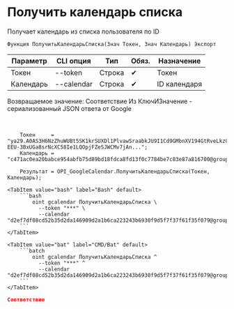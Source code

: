 ﻿---
sidebar_position: 3
description: Получить календарь списка и другие функции для работы с Google Calendar в Открытом пакете интеграций - бесплатной open-source библиотеке интеграций для 1С:Предприятие 8, OneScript и CLI
keywords: [1C, 1С, 1С:Предприятие, 1С:Предприятие 8.3, API, Интеграция, Сервисы, Обмен, OneScript, CLI, Google Calendar]
---


# Получить календарь списка
 Получает календарь из списка пользователя по ID



`Функция ПолучитьКалендарьСписка(Знач Токен, Знач Календарь) Экспорт`

  | Параметр | CLI опция | Тип | Обяз. | Назначение |
  |-|-|-|-|-|
  | Токен | --token | Строка | &#x2714; | Токен |
  | Календарь | --calendar | Строка | &#x2714; | ID календаря |

  
  Возвращаемое значение:   Соответствие Из КлючИЗначение - сериализованный JSON ответа от Google

<br/>




```bsl title="Пример использования для 1С:Предприятие/OneScript"
    Токен     = "ya29.A0AS3H6NzZhuWUBt5SK1krSUXDl1PlvawSraabkJU9I1Cd9GMbnXV194GtRveLkzC4TFqpg8CjFqwe1CqV-EEU-3BxUGa8srNcXC58Ie1LQOpjFZeSJWCMv7jAn...";
    Календарь = "c471ac0ea20babce954abfb75d89bd18fdca8fd13f0c7784be7c83e87a816700@group.calendar.google.com";

    Результат = OPI_GoogleCalendar.ПолучитьКалендарьСписка(Токен, Календарь);
```
    

 <Tabs>
  
    <TabItem value="bash" label="Bash" default>
        ```bash
            oint gcalendar ПолучитьКалендарьСписка \
              --token "***" \
              --calendar "d2ef7df08cd52b35d2da146909d2a1b6ca223243b6930f9d5f7f37f61f35f079@group.calendar.google.com"
        ```
    </TabItem>
  
    <TabItem value="bat" label="CMD/Bat" default>
        ```batch
            oint gcalendar ПолучитьКалендарьСписка ^
              --token "***" ^
              --calendar "d2ef7df08cd52b35d2da146909d2a1b6ca223243b6930f9d5f7f37f61f35f079@group.calendar.google.com"
        ```
    </TabItem>
</Tabs>


```json title="Результат"
Соответствие
```
